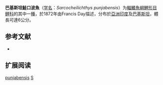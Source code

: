 {{Speciesbox
| name = 巴基斯坦鮭口波魚
| status = NE
| status_system = IUCN3.1
| image = 
| genus = Sarcocheilichthys
| species = punjabensis
| authority = [[Day|Day]], 1872
| synonyms = *''Chela panjabensis''<br /><small>Day, 1872</small>
*''Chela punjabensis''<br /><small>Day, 1872</small>
*''Salmostoma panjabensis''<br /><small>Day, 1872</small>
*''Salmostoma punjabensis''<br /><small>Day, 1872</small>
}}

'''巴基斯坦鮭口波魚'''（[[学名|学名]]：''Sarcocheilichthys punjabensis''）为[[輻鰭魚綱|輻鰭魚綱]][[鯉形目|鯉形目]][[鲤科|鲤科]]的其中一[[種|種]]，於1872年由Francis Day描述，分布於[[亞洲|亞洲]][[印度|印度]]及[[巴基斯坦|巴基斯坦]]，體長可達6公分。

== 参考文献 ==
*{{FishBase_species|genus=Sarcocheilichthys|species=punjabensis|year=2011|month=12}}

== 扩展阅读 ==
{{refbegin}}
{{wikispecies-inline|Salmophasia punjabensis|巴基斯坦鮭口波魚}}
{{refend}}
{{Taxonbar|from=Q1101904}}

[[Category:鮭口波魚屬|punjabensis]]
[[Category:1872年描述的魚類|S]]


{{鯉形目小作品}}